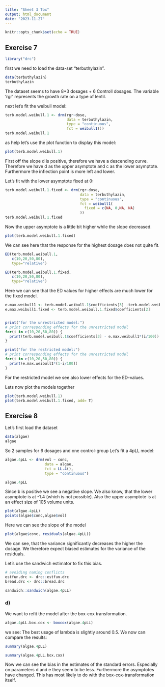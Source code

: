 ```yaml
---
title: "Sheet 3 Tox"
output: html_document
date: "2023-11-27"
---
```


```r
knitr::opts_chunk$set(echo = TRUE)
```

## Exercise 7
```r
library("drc")
```
first we need to load the data-set "terbuthylazin".
```r
data(terbuthylazin)
terbuthylazin
```
The dataset seems to have 8*3 dosages + 6 Controll dosages. The variable 'rgr' represents the growth rate on a type of lentil.

next let's fit the weibull model:
```r
terb.model.weibull.1 <- drm(rgr~dose,
                            data = terbuthylazin,
                            type = "continuous",
                            fct = weibull1())
terb.model.weibull.1
```
as help let's use the plot function to display this model:
```r
plot(terb.model.weibull.1)
```
First off the slope d is positive, therefore we have a descending curve.
Therefore we have d as the upper asymptote and c as the lower asymptote.
Furthermore the inflection point is more left  and lower. 


Let's fit with the lower asymptote fixed at 0:
```r
terb.model.weibull.1.fixed <- drm(rgr~dose,
                                  data = terbuthylazin,
                                  type = "continuous",
                                  fct = weibull1(
                                    fixed = c(NA, 0,NA, NA)
                                  ))
terb.model.weibull.1.fixed
```
Now the upper asymptote is a little bit higher while the slope decreased.
```r
plot(terb.model.weibull.1.fixed)
```

We can see here that the response for the highest dosage does not quite fit.
```r
ED(terb.model.weibull.1,
   c(10,20,50,80),
   type="relative")

ED(terb.model.weibull.1.fixed,
   c(10,20,50,80),
   type="relative")
```
Here we can see that the ED values for higher effects are much lower for the fixed model.

```r
e.max.weibull1 <- terb.model.weibull.1$coefficients[3] -terb.model.weibull.1$coefficients[2]
e.max.weibull1.fixed <- terb.model.weibull.1.fixed$coefficients[2]


print("for the unrestricted model:")
# print corresponding effects for the unrestricted model
for(i in c(10,20,50,80)) {
  print(terb.model.weibull.1$coefficients[3] - e.max.weibull1*(i/100))
}

print("for the restricted model:")
# print corresponding effects for the unrestricted model
for(i in c(10,20,50,80)) {
  print(e.max.weibull1*(1-i/100))
}
```

For the restricted model we see also lower effects for the ED-values.

Lets now plot the models together
```r
plot(terb.model.weibull.1)
plot(terb.model.weibull.1.fixed, add= T)
```
## Exercise 8
Let's first load the dataset
```r
data(algae)
algae
```
So 2 samples for 6 dosages and one control-group
Let's fit a 4pLL model:
```r
algae.4pLL <- drm(vol ~ conc,
                  data = algae,
                  fct = LL.4(),
                  type = "continuous")

algae.4pLL
```
Since b is positive we see a negative slope. We also know, that the lower asymptote is at -1.4 (which is not possible). Also the upper asymptote is at an effect size of 105 volume units.

```r
plot(algae.4pLL)
points(algae$conc,algae$vol)
```

Here we can see the slope of the model

```r
plot(algae$conc, residuals(algae.4pLL))
```
We can see, that the variance significantly decreases the higher the dosage. We therefore expect biased estimates for the variance of the residuals. 

Let's use the sandwich estimator to fix this bias.
```r
# avoiding naming conflicts
estfun.drc <- drc::estfun.drc
bread.drc <- drc::bread.drc

sandwich::sandwich(algae.4pLL)
```

### d)
We want to refit the model after the box-cox transformation.

```r
algae.4pLL.box.cox <- boxcox(algae.4pLL)

```

we see: The best usage of lambda is slightly around 0.5. We now can compare the results:
```r
summary(algae.4pLL)

summary(algae.4pLL.box.cox)
```

Now we can see the bias in the estimates of the standard errors. Especially on parameters d and e they seem to be less. Furthermore the asymptotes have changed. This has most likely to do with the box-cox-transformation itself.